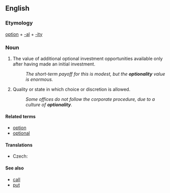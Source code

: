 ==English==

===Etymology===
[[option]] + [[-al]] + [[-ity]]

===Noun===
{{en-noun|optionalities}}

# {{finance|business}} The value of additional optional investment opportunities available only after having made an initial investment.
#:''The short-term payoff for this is modest, but the '''optionality''' value is enormous.''
# Quality or state in which choice or discretion is allowed.
#:  ''Some offices do not follow the corporate procedure, due to a culture of '''optionality'''.''

====Related terms====
* [[option]]
* [[optional]]

====Translations====
{{trans-top|quality or state in which choice or discretion is allowed}}
* Czech: {{t|cs|volitelnost|f}}
{{trans-mid}}
{{trans-bottom}}

====See also====
* [[call]] {{context|finance}}
* [[put]] {{context|finance}}
